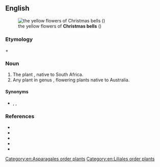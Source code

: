 ==English==
[[Image:Bildtankstelle 1 027.jpg|thumb|the yellow flowers of '''Christmas bells''' ({{taxlink|Sandersonia aurantiaca|species}})]]

===Etymology===
{{m|en|Christmas}} + {{m|en|bell}}

===Noun===
{{en-plural noun}}

# The plant {{taxlink|Sandersonia aurantiaca|species|ver=220104}}, native to South Africa.
# Any plant in genus {{taxlink|Blandfordia|genus}}, flowering plants native to Australia.

====Synonyms====
* {{sense|sandersonia}} {{vern|golden lily of the valley}}, {{vern|Chinese lantern lily}}, {{taxlink|Sandersonia aurantiaca|species}}

===References===
* {{pedia}}
* {{specieslite|Sandersonia|i=1}}
* {{comcatlite|Sandersonia aurantiaca|i=1}}
* {{specieslite|Blandfordia|i=1}}
* {{comcatlite|Blandfordia|i=1}}

[[Category:en:Asparagales order plants]]
[[Category:en:Liliales order plants]]